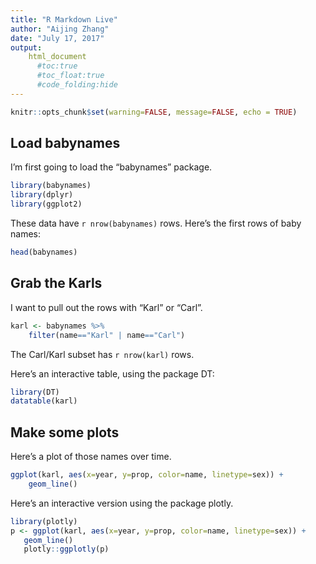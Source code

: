 ```yaml
---
title: "R Markdown Live"
author: "Aijing Zhang"
date: "July 17, 2017"
output: 
    html_document
      #toc:true
      #toc_float:true
      #code_folding:hide
---
```


```r
knitr::opts_chunk$set(warning=FALSE, message=FALSE, echo = TRUE)
```

## Load babynames
I'm first going to load the "babynames" package. 

```r
library(babynames)
library(dplyr)
library(ggplot2)
```

These data have `r nrow(babynames)` rows.
Here's the first rows of baby names: 

```r
head(babynames)
```

## Grab the Karls
I want to pull out the rows with "Karl" or "Carl".
```r
karl <- babynames %>%
    filter(name=="Karl" | name=="Carl")
```


The Carl/Karl subset has `r nrow(karl)` rows.

Here's an interactive table, using the package DT:
```r
library(DT)
datatable(karl)
```


## Make some plots
Here's a plot of those names over time. 

```r
ggplot(karl, aes(x=year, y=prop, color=name, linetype=sex)) +
    geom_line()
```


Here's an interactive version using the package plotly.
```r
library(plotly)
p <- ggplot(karl, aes(x=year, y=prop, color=name, linetype=sex)) + 
   geom_line()
   plotly::ggplotly(p)
```
